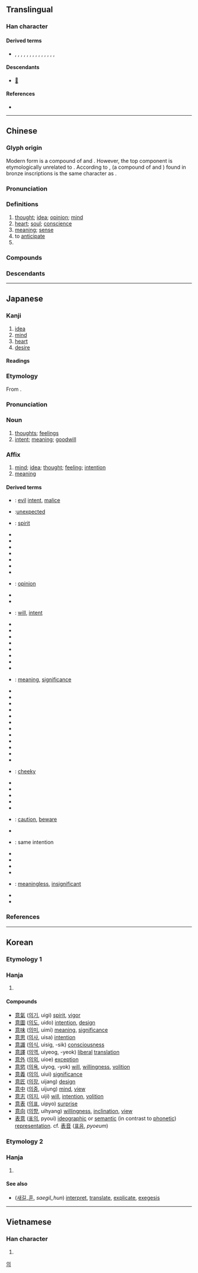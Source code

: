 {{character info/new}}
==Translingual==

===Han character===
{{Han char|rn=61|rad=心|as=09|sn=13|four=00336|canj=YTAP|ids=⿱音心,⿱立𢗭}}

====Derived terms====
* {{l|mul|億}}, {{l|mul|噫}}, {{l|mul|憶}}, {{l|mul|臆}}, {{l|mul|澺}}, {{l|mul|檍}}, {{l|mul|燱}}, {{l|mul|薏}}, {{l|mul|繶}}, {{l|mul|醷}}, {{l|mul|鐿}}, {{l|mul|鷾}}, {{l|mul|嬑}}, {{l|mul|癔}}, {{l|mul|譩}}

====Descendants====
* [[𛀈]]

====References====
* {{Han ref|kx=0394.220|dkj=10921|dj=0730.280|hdz=42323.030|uh=610F|ud=24847|bh=B74E|bd=46926}}

----

==Chinese==
{{zh-forms|alt=⿱乙心:second-round simplified}}

===Glyph origin===
{{Han etym}}
Modern form is a compound of {{zh-l|*音}} and {{zh-l|*心|heart}}. However, the top component is etymologically unrelated to {{zh-l|*音}}. According to {{zh-ref|Lin (1920)}}, {{zh-l|𠶷}} (a compound of {{zh-l|言*}} and {{zh-l|中*}}) found in bronze inscriptions is the same character as {{zh-l|意}}.

===Pronunciation===
{{zh-pron
|m=yì
|m-s=yi4
|c=ji3
|c-t=
|g=
|h=pfs=yi
|j=
|mb=i̿
|md=é
|mn=ì
|mn-t=i3
|w=2i
|x=
|mc=y
|oc=y
|cat=n,v,pn
}}

===Definitions===
{{zh-hanzi}}

# [[thought]]; [[idea]]; [[opinion]]; [[mind]]
# [[heart]]; [[soul]]; [[conscience]]
# [[meaning]]; [[sense]]
# to [[anticipate]]
# {{zh-short|意大利|[[Italy]]; [[Italian]]}}

===Compounds===
{{zh-der|一心一意|一意孤行|下意|不以為意|不意|不經意|不遂意|不隨意肌|中意|主情造意|主意|二三其意|二意|人殊意異|介意|以意逆志|任意|何意|作意|來情去意|來意|信意|倦意|假意|像意|儘意隨心|先意希旨|先意承志|先意承旨|全心全意|兩意|公意|切意|初意|別意|刻意|剋意|創意|加意|動意|匠意|厚意|原意|古意|可人意|可意|合意|同意|含意|命意|善意|善解人意|回心轉意|在意|執意|大意|天心人意|天意|失意|好意|如意|孤行己意|定心定意|寄意|密意|寒意|寓意|實意|寫意|專心一意|小意|屈意奉承|屑意|屬意|差強人意|弦外之意|形意拳|徒亂人意|得人意|得意|心勞意冗|心勞意攘|心回意轉|心忙意急|心意|心慌意亂|心慵意懶|心滿意足|心灰意冷|心灰意懶|心灰意敗|心煩意亂|心甜意洽|心肯意肯|心誠意潔|忒沒意|志得意滿|志意|志足意滿|志驕意滿|快意|恣意|恩斷意絕|恬不為意|悔意|情孚意合|情意|情投意合|情投意洽|情深意重|情真意摯|情至意盡|惡意|意下|意中人|意中緣|意亂心慌|意休不休|意出望外|意切言盡|意切辭盡|意到筆隨|意前筆後|意匠|意合情投|意向|意味|意圖|意在筆先|意在筆前|意在言外|意境|意外|意大利|意存筆先|意孜孜|意定|意度|意廣才疏|意往神馳|意得志滿|意志|意念|意思|意怠|意急心忙|意想|意惹情牽|意意似似|意意思思|意態|意慵心懶|意懶心慵|意懶心灰|意懸|意指|意擾心愁|意攘心勞|意故|意料|意斷恩絕|意旨|意智|意會|意林|意根|意業|意欲|意氣|意淫|意滿志得|意猶未盡|意猶未足|意符|意網|意緒|意義|意而|意臨|意興|意色|意蘊|意表|意見|意謂|意識|意譯|意象|意趣|意轉心回|意連|意遇|意遲遲|意錢|意頭|意願|意飛族|意馬|愛意|愜意|懈意|才疏意廣|才高意廣|承意|拂意|授意|掛意|措意|攄意|放意|故意|敗意|敬意|敵意|文簡意深|新意|旨意|昌意|春意|暖意|暢意|曲意|會意|會錯意|有意|本意|格高意遠|樂意|歉意|正合我意|正意|歪心邪意|歹意|民意|決意|沒意兒|法意|注意|洗心革意|涼意|深意|滿意|漫不經意|灰心喪意|無意|特意|特特意意|犯意|玩意兒|瑰意琦行|生情造意|生意|用意|留意|畫意|當意|發意|盛意|盡如人意|盡意|真心真意|睡意|瞻情顧意|示意|神意|神搖意奪|神昏意亂|禮意|禮輕意重|私意|秋意|稱意|立意|竦意|笑意|筆意|納意|絕意|綠意|羈心絆意|美意|肆意|至意|致意|臺意|興盡意闌|舉意|著意/着意|蓄意|薄意|表意文字|複意|見意|覷個意順|言下之意|言不逮意|言和意順|言外之意|言淺意深|言狂意妄|言簡意賅|設言托意|詞意|詩意|誅意|誠意|語意|謝意|譯意風|象意|起意|輕意|轉意回心|辭不意逮|辭意|辭簡意足|辭豐意雄|迎意承旨|逞意妄為|過意|達意|遠意|適意|鄙意|酒意|醉意|醉翁之意|醋意|野意|鈞意|銳意|防意如城|阿意曲從|阿意順旨|阿諛順意|隨意|雅意|雲情雨意|非意|順心遂意|頑意兒|願意|風情月意|高意|魔意|不好意思|好意思|稱心如意|意動用法|佮意:kah-ì|表意}}

===Descendants===
{{CJKV||い|의|ý}}

----

==Japanese==

===Kanji===
{{ja-kanji|grade=3|rs=心09}}

# [[idea]]
# [[mind]]
# [[heart]]
# [[desire]]

====Readings====
{{ja-readings
|goon=い
|kanon=い
|kun=こころ-, おも-う, おも-い
}}

===Etymology===
{{ja-kanjitab|い|yomi=on}}
From {{der|ja|ltc|sort=い|-}} {{ltc-l|意}}.

===Pronunciation===
{{ja-pron|い|acc=1|acc_ref=DJR|y=on}}

===Noun===
{{ja-noun|い}}

# [[thought]]s; [[feeling]]s
# [[intent]]; [[meaning]]; [[goodwill]]

===Affix===
{{ja-pos|affix|い}}

# [[mind]]; [[idea]]; [[thought]]; [[feeling]]; [[intention]]
# [[meaning]]

====Derived terms====
{{der-top}}
* {{ja-r|悪%意|あく%い}}: [[evil]] [[intent]], [[malice]]
* {{ja-r|意%外|い%がい}}:[[unexpected]]
* {{ja-r|意%気|い%き}}: [[spirit]]
* {{ja-r|意%気%込み|い%き%ごみ}}
* {{ja-r|意%気%消%沈|い%き%しょう%ちん}}
* {{ja-r|意%気%衝%天|い%き%しょう%てん}}
* {{ja-r|意%気%阻%喪|い%き%そ%そう}}
* {{ja-r|意%気%地|い%く%じ}}
* {{ja-r|意%気%投%合|い%き%とう%ごう}}
* {{ja-r|意%気%揚%揚|い%き%よう%よう}}
* {{ja-r|意%見|い%けん}}: [[opinion]]
* {{ja-r|意%固%地|い%こ%じ}}
* {{ja-r|意%向|い%こう}}
* {{ja-r|意%志|い%し}}: [[will]], [[intent]]
* {{ja-r|意%思|い%し}}
* {{ja-r|意%思%能%力|い%し%のう%りょく}}
* {{ja-r|意%識|い%しき}}
* {{ja-r|意%趣|い%しゅ}}
* {{ja-r|意%趣%返し|い%しゅ%がえし}}
* {{ja-r|意%匠|い%しょう}}
* {{ja-r|意%図|い%と}}
* {{ja-r|意%表|い%ひょう}}
* {{ja-r|意%味|い%み}}: [[meaning]], [[significance]]
* {{ja-r|意%味%深%長|い%み%しん%ちょう}}
* {{ja-r|意%欲|い%よく}}
* {{ja-r|願%意|がん%い}}
* {{ja-r|敬%意|けい%い}}
* {{ja-r|決%意|けつ%い}}
* {{ja-r|故%意|こ%い}}
* {{ja-r|故%意%犯|こ%い%はん}}
* {{ja-r|合%意|ごう%い}}
* {{ja-r|賛%意|さん%い}}
* {{ja-r|宿%意|しゅく%い}}
* {{ja-r|真%意|しん%い}}
* {{ja-r|随%意|ずい%い}}
* {{ja-r|生%意%気|なま%い%き}}: [[cheeky]]
* {{ja-r|誠%意|せい%い}}
* {{ja-r|戦%意|せん%い}}
* {{ja-r|善%意|ぜん%い}}
* {{ja-r|総%意|そう%い}}
* {{ja-r|大%意|たい%い}}
* {{ja-r|注%意|ちゅう%い}}: [[caution]], [[beware]]
* {{ja-r|当%意%即%妙|とう%い%そく%みょう}}
* {{ja-r|同%意|どう%い}}: same intention
* {{ja-r|得%意|とく%い}}
* {{ja-r|熱%意|ねつ%い}}
* {{ja-r|表%意|ひょう%い}}
* {{ja-r|片%意%地|かた%い%じ}}
* {{ja-r|無%意%味|む%い%み}}: [[meaningless]], [[insignificant]]
* {{ja-r|用%意|よう%い}}
* {{ja-r|留%意|りゅう%い}}
{{der-bottom}}

===References===
<references/>

----

==Korean==

===Etymology 1===

===Hanja===
{{ko-hanja|뜻|의}}

# {{hanja form of|의|[[meaning]]}}

====Compounds====
* [[意氣]] ([[의기]], uigi) [[spirit]], [[vigor]]
* [[意圖]] ([[의도]], uido) [[intention]], [[design]]
* [[意味]] ([[의미]], uimi) [[meaning]], [[significance]]
* [[意思]] ([[의사]], uisa) [[intention]]
* [[意識]] ([[의식]], uisig, -sik) [[consciousness]]
* [[意譯]] ([[의역]], uiyeog, -yeok) [[liberal]] [[translation]]
* [[意外]] ([[의외]], uioe) [[exception]]
* [[意慾]] ([[의욕]], uiyog, -yok) [[will]], [[willing]]ness, [[volition]]
* [[意義]] ([[의의]], uiui) [[significance]]
* [[意匠]] ([[의장]], uijang) [[design]]
* [[意中]] ([[의중]], uijung) [[mind]], [[view]]
* [[意志]] ([[의지]], uiji) [[will]], [[intention]], [[volition]]
* [[意表]] ([[의표]], uipyo) [[surprise]]
* [[意向]] ([[의향]], uihyang) [[willing]]ness, [[inclination]], [[view]]
* [[表意]] ([[표의]], pyoui) [[ideographic]] or [[semantic]] (in contrast to [[phonetic]]) [[representation]]. cf. [[表音]] ([[표음]], ''pyoeum'')

===Etymology 2===

===Hanja===
{{ko-hanja|기억하다|기억할|억}}

# {{hanja form of|억|to [[remember]]}}

====See also====
* {{l|ko|訓}} ([[새기다|새길]]_[[훈]], ''saegil_hun'') [[interpret]], [[translate]], [[explicate]], [[exegesis]]

[[Category:Hanja readings|의]]

----

==Vietnamese==

===Han character===
{{vi-hantu|[[ý]], [[ấy]], [[ới]], [[áy]], [[ư]], [[ơi]]|rs=心09}}

# {{rfdef|vi|sort=心09}}